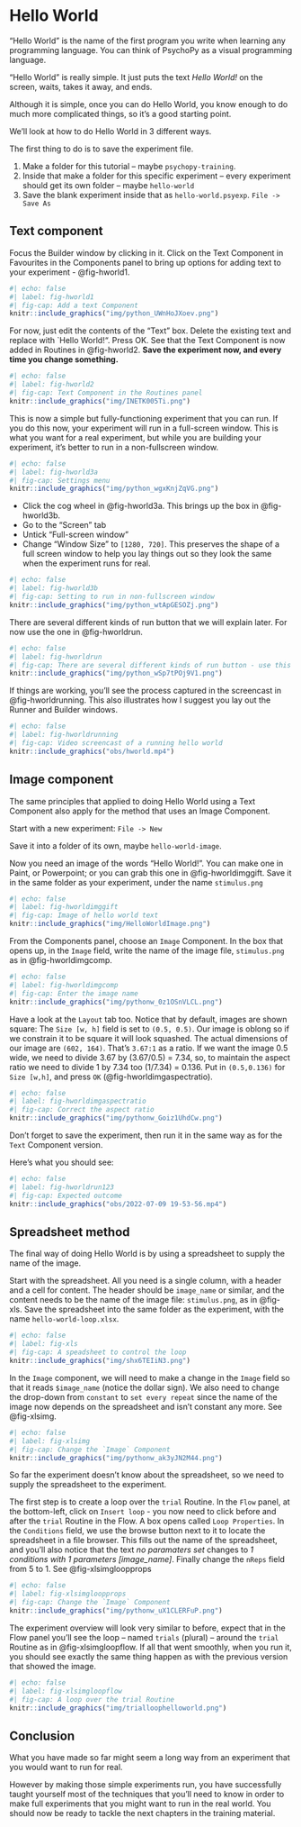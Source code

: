 # Hello World


"Hello World" is the name of the first program you write when learning any programming language. You can think of PsychoPy as a visual programming language.

"Hello World" is really simple. It just puts the text _Hello World!_ on the screen, waits, takes it away, and ends.

Although it is simple, once you can do Hello World, you know enough to do much more complicated things, so it's a good starting point.

We'll look at how to do Hello World in 3 different ways.

The first thing to do is to save the experiment file. 

1. Make a folder for this tutorial -- maybe `psychopy-training`.
2. Inside that make a folder for this specific experiment -- every experiment should get its own folder -- maybe `hello-world`
3. Save the blank experiment inside that as `hello-world.psyexp`. `File -> Save As`


## Text component

::: {.column-body layout="[40,60]"}
Focus the Builder window by clicking in it. Click on the Text Component in Favourites in the Components panel to bring up options for adding text to your experiment - @fig-hworld1.

```r
#| echo: false
#| label: fig-hworld1
#| fig-cap: Add a text Component 
knitr::include_graphics("img/python_UWnHoJXoev.png")
```
:::


::: {.column-body layout="[40,60]"}
For now, just edit the contents of the "Text" box. Delete the existing text and replace with `Hello World!". Press OK. See that the Text Component is now added in Routines in @fig-hworld2. **Save the experiment now, and every time you change something.**

```r
#| echo: false
#| label: fig-hworld2
#| fig-cap: Text Component in the Routines panel 
knitr::include_graphics("img/INETK005Ti.png")
```
:::

::: {.column-body layout="[[40,60],[40,60]]"}
This is now a simple but fully-functioning experiment that you can run. If you do this now, your experiment will run in a full-screen window. This is what you want for a real experiment, but while you are building your experiment, it's better to run in a non-fullscreen window.

```r
#| echo: false
#| label: fig-hworld3a
#| fig-cap: Settings menu
knitr::include_graphics("img/python_wgxKnjZqVG.png")
```

* Click the cog wheel in @fig-hworld3a. This brings up the box in @fig-hworld3b.
* Go to the "Screen" tab
* Untick "Full-screen window"
* Change "Window Size" to `[1280, 720]`. This preserves the shape of a full screen window to help you lay things out so they look the same when the experiment runs for real.

```r
#| echo: false
#| label: fig-hworld3b
#| fig-cap: Setting to run in non-fullscreen window 
knitr::include_graphics("img/python_wtApGESOZj.png")
```
:::

::: {.column-body layout="[40,60]"}
There are several different kinds of run button that we will explain later. For now use the one in @fig-hworldrun. 

```r
#| echo: false
#| label: fig-hworldrun
#| fig-cap: There are several different kinds of run button - use this one 
knitr::include_graphics("img/python_wSp7tPOj9V1.png")
```
:::


::: {.column-body layout="[40,60]"}
If things are working, you'll see the process captured in the screencast in @fig-hworldrunning. This also illustrates how I suggest you lay out the Runner and Builder windows.

```r
#| echo: false
#| label: fig-hworldrunning
#| fig-cap: Video screencast of a running hello world
knitr::include_graphics("obs/hworld.mp4")
```
:::


## Image component

The same principles that applied to doing Hello World using a Text Component also apply for the method that uses an Image Component.

Start with a new experiment: `File -> New`

Save it into a folder of its own, maybe `hello-world-image`.

::: {.column-body layout="[40,60]"}
Now you need an image of the words "Hello World!". You can make one in Paint, or Powerpoint; or you can grab this one in  @fig-hworldimggift. Save it in the same folder as your experiment, under the name `stimulus.png`

```r
#| echo: false
#| label: fig-hworldimggift
#| fig-cap: Image of hello world text
knitr::include_graphics("img/HelloWorldImage.png")
```
:::

::: {.column-body layout="[40,60]"}
From the Components panel, choose an `Image` Component. In the box that opens up, in the `Image` field, write the name of the image file, `stimulus.png` as in @fig-hworldimgcomp.

```r
#| echo: false
#| label: fig-hworldimgcomp
#| fig-cap: Enter the image name
knitr::include_graphics("img/pythonw_0z1OSnVLCL.png")
```
:::

::: {.column-body layout="[40,60]"}
Have a look at the `Layout` tab too. Notice that by default, images are shown square: The `Size [w, h]` field is set to `(0.5, 0.5)`. Our image is oblong so if we constrain it to be square it will look squashed. The actual dimensions of our image are `(602, 164)`. That's `3.67:1` as a ratio. If we want the image 0.5 wide, we need to divide 3.67 by (3.67/0.5) = 7.34, so,  to maintain the aspect ratio we need to divide 1 by 7.34 too (1/7.34) = 0.136. Put in `(0.5,0.136)` for `Size [w,h]`, and press `OK` (@fig-hworldimgaspectratio).

```r
#| echo: false
#| label: fig-hworldimgaspectratio
#| fig-cap: Correct the aspect ratio
knitr::include_graphics("img/pythonw_Goiz1UhdCw.png")
```
:::

Don't forget to save the experiment, then run it in the same way as for the `Text` Component version.

::: {.column-body layout="[40,60]"}
Here's what you should see:
```r
#| echo: false
#| label: fig-hworldrun123
#| fig-cap: Expected outcome
knitr::include_graphics("obs/2022-07-09 19-53-56.mp4")
```
:::

## Spreadsheet method

The final way of doing Hello World is by using a spreadsheet to supply the name of the image.


::: {.column-body layout="[40,60]"}
Start with the spreadsheet. All you need is a single column, with a header and a cell for content. The header should be `image_name` or similar, and the content needs to be the name of the image file: `stimulus.png`, as in @fig-xls. Save the spreadsheet into the same folder as the experiment, with the name `hello-world-loop.xlsx`.

```r
#| echo: false
#| label: fig-xls
#| fig-cap: A speadsheet to control the loop
knitr::include_graphics("img/shx6TEIiN3.png")
```
:::

::: {.column-body layout="[40,60]"}
In the `Image` component, we will need to make a change in the `Image` field so that it reads `$image_name` (notice the dollar sign). We also need to change the drop-down from `constant` to `set every repeat` since the name of the image now depends on the spreadsheet and isn't constant any more. See @fig-xlsimg.

```r
#| echo: false
#| label: fig-xlsimg
#| fig-cap: Change the `Image` Component
knitr::include_graphics("img/pythonw_ak3yJN2M44.png")
```
:::

So far the experiment doesn't know about the spreadsheet, so we need to supply the spreadsheet to the experiment. 

::: {.column-body layout="[40,60]"}
The first step is to create a loop over the `trial` Routine. In the `Flow` panel, at the bottom-left, click on `Insert loop` - you now need to click before and after the `trial` Routine in the Flow. A box opens called `Loop Properties`. In the `Conditions` field, we use the browse button next to it to locate the spreadsheet in a file browser. This fills out the name of the spreadsheet, and you'll also notice that the text _no paramaters set_ changes to _1 conditions with 1 parameters [image_name]_. Finally change the `nReps` field from 5 to 1. See @fig-xlsimgloopprops

```r
#| echo: false
#| label: fig-xlsimgloopprops
#| fig-cap: Change the `Image` Component
knitr::include_graphics("img/pythonw_uX1CLERFuP.png")
```
:::

::: {.column-body layout="[40,60]"}
The experiment overview will look very similar to before, expect that in the Flow panel you'll see the loop -- named `trials` (plural) --  around the `trial` Routine as in @fig-xlsimgloopflow. If all that went smoothly, when you run it, you should see exactly the same thing happen as with the previous version that showed the image.

```r
#| echo: false
#| label: fig-xlsimgloopflow
#| fig-cap: A loop over the trial Routine
knitr::include_graphics("img/trialloophelloworld.png")
```
:::

## Conclusion

What you have made so far might seem a long way from an experiment that you would want to run for real.

However by making those simple experiments run, you have successfully taught yourself most of the techniques that you'll need to know in order to make full experiments that you might want to run in the real world. You should now be ready to tackle the next chapters in the training material.

